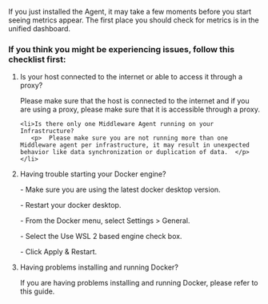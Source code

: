If you just installed the Agent, it may take a few moments before you start seeing metrics appear. The first place you should check for metrics is in the unified dashboard.

### If you think you might be experiencing issues, follow this checklist first:

<ol>
   
  <li>Is your host connected to the internet or able to access it through a proxy? 
    <p>Please make sure that the host is connected to the internet and if you are using a proxy, please make sure that it is accessible through a proxy. </p></li>
   
    <li>Is there only one Middleware Agent running on your Infrastructure?
       <p>  Please make sure you are not running more than one Middleware agent per infrastructure, it may result in unexpected behavior like data synchronization or duplication of data.  </p> </li>
   
   <li> Having trouble starting your Docker engine?
      <p>- Make sure you are using the latest docker desktop version. </p>
      <p>- Restart your docker desktop.</p>
      <p>- From the Docker menu, select Settings > General. </p>
      <p>- Select the Use WSL 2 based engine check box. </p>
      <p>- Click Apply & Restart. </p>
      </li>
      
  <li> Having problems installing and running Docker?
   <p> If you are having problems installing and running Docker, please refer to this guide.</p> </li>


</ol>


    




